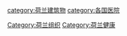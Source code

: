 [[category:荷兰建筑物|category:荷兰建筑物]]
[[Category:荷兰组织|Category:荷兰组织]]
[[Category:荷兰健康|Category:荷兰健康]]
[[category:各国医院|category:各国医院]]
